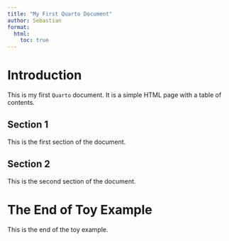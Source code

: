 ```yaml
---
title: "My First Quarto Document"
author: Sebastian
format:
  html:
    toc: true
---
```


# Introduction

This is my first `Quarto` document. It is a simple HTML page with a table of contents.

## Section 1

This is the first section of the document.

## Section 2

This is the second section of the document.

# The End of Toy Example

This is the end of the toy example.